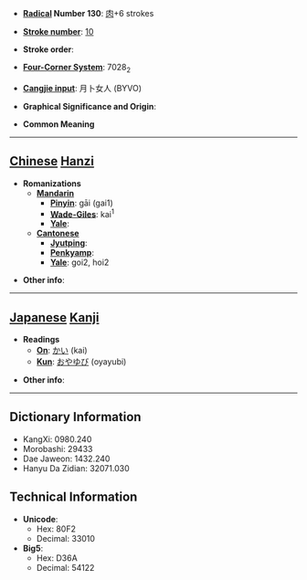 * '''[[Wiktionary:Chinese radical index| Radical]] Number 130''': [[Wiktionary:Chinese radical index 肉|肉]]+6 strokes

* '''[[Wiktionary:Chinese total strokes index|Stroke number]]''': [[Wiktionary:Chinese total strokes index 10|10]]

* '''Stroke order''': 

* '''[[Wiktionary:Chinese four corner index|Four-Corner System]]''': 7028<sub>2</sub>

* '''[[Wiktionary:Chinese Cangjie index|Cangjie input]]''': 月卜女人 (BYVO)

* '''Graphical Significance and Origin''': 

* '''Common Meaning'''

----

== [[Chinese]] [[Hanzi]] ==

* '''Romanizations'''
** '''[[Mandarin]]'''
*** '''[[Pinyin]]''': gāi (gai1)
*** '''[[Wade-Giles]]''': kai<sup>1</sup>
*** '''[[Yale]]''': 
** '''[[Cantonese]]'''
*** '''[[Jyutping]]''':
*** '''[[Penkyamp]]''': 
*** '''[[Yale]]''': goi2, hoi2

* '''Other info''': 

----

== [[Japanese]] [[Kanji]] ==

* '''Readings'''
** '''[[On]]''': [[かい]] (kai)
** '''[[Kun]]''': [[おやゆび]] (oyayubi)

* '''Other info''':  

----

== Dictionary Information ==

* KangXi: 0980.240
* Morobashi: 29433
* Dae Jaweon: 1432.240
* Hanyu Da Zidian: 32071.030

== Technical Information ==

* '''Unicode''':
** Hex: 80F2
** Decimal: 33010
* '''Big5''':
** Hex: D36A
** Decimal: 54122